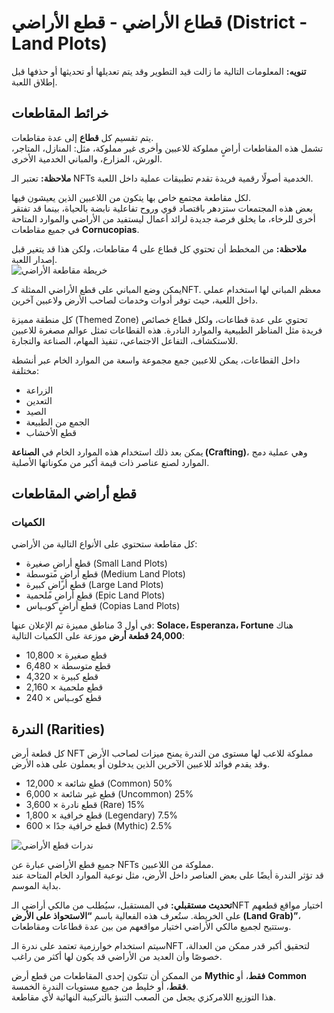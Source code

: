 # قطاع الأراضي - قطع الأراضي (District - Land Plots)

<div class="note-box danger">
  <strong>تنويه:</strong> المعلومات التالية ما زالت قيد التطوير وقد يتم تعديلها أو تحديثها أو حذفها قبل إطلاق اللعبة.
</div>



## خرائط المقاطعات

يتم تقسيم كل **قطاع** إلى عدة مقاطعات.  
تشمل هذه المقاطعات أراضٍ مملوكة للاعبين وأخرى غير مملوكة، مثل: المنازل، المتاجر، الورش، المزارع، والمباني الخدمية الأخرى.  

<div class="note-box">
  <strong>ملاحظة:</strong> تعتبر الـ NFTs الخدمية أصولًا رقمية فريدة تقدم تطبيقات عملية داخل اللعبة.
</div>

لكل مقاطعة مجتمع خاص بها يتكون من اللاعبين الذين يعيشون فيها.  
بعض هذه المجتمعات ستزدهر باقتصاد قوي وروح تفاعلية نابضة بالحياة، بينما قد تفتقر أخرى للرخاء، ما يخلق فرصة جديدة لرائد أعمال ليستفيد من الأراضي والموارد المتاحة في جميع مقاطعات **Cornucopias**.  

<div class="note-box warning">
  <strong>ملاحظة:</strong> من المخطط أن تحتوي كل قطاع على 4 مقاطعات، ولكن هذا قد يتغير قبل إصدار اللعبة.
</div>

<div class="img-center">
  <img src="/images/themed-zones/sectors/district-map.png" alt="خريطة مقاطعة الأراضي" />
</div>

يمكن وضع المباني على قطع الأراضي الممثلة كـNFT. معظم المباني لها استخدام عملي داخل اللعبة، حيث توفر أدوات وخدمات لصاحب الأرض ولاعبين آخرين.  

كل منطقة مميزة (Themed Zone) تحتوي على عدة قطاعات، ولكل قطاع خصائص فريدة مثل المناظر الطبيعية والموارد النادرة. هذه القطاعات تمثل عوالم مصغرة للاعبين للاستكشاف، التفاعل الاجتماعي، تنفيذ المهام، الصناعة والتجارة.  

داخل القطاعات، يمكن للاعبين جمع مجموعة واسعة من الموارد الخام عبر أنشطة مختلفة:  

<ul class="styled-list">
  <li>الزراعة</li>
  <li>التعدين</li>
  <li>الصيد</li>
  <li>الجمع من الطبيعة</li>
  <li>قطع الأخشاب</li>
</ul>

يمكن بعد ذلك استخدام هذه الموارد الخام في **الصناعة (Crafting)**، وهي عملية دمج الموارد لصنع عناصر ذات قيمة أكبر من مكوناتها الأصلية.  



## قطع أراضي المقاطعات

### الكميات

كل مقاطعة ستحتوي على الأنواع التالية من الأراضي:  

<ul class="styled-list">
  <li>قطع أراضٍ صغيرة (Small Land Plots)</li>
  <li>قطع أراضٍ متوسطة (Medium Land Plots)</li>
  <li>قطع أراضٍ كبيرة (Large Land Plots)</li>
  <li>قطع أراضٍ ملحمية (Epic Land Plots)</li>
  <li>قطع أراضٍ كوبـياس (Copias Land Plots)</li>
</ul>

في أول 3 مناطق مميزة تم الإعلان عنها: **Solace، Esperanza، Fortune** هناك **24,000 قطعة أرض** موزعة على الكميات التالية:  

<ul class="styled-list">
  <li>10,800 × قطع صغيرة</li>
  <li>6,480 × قطع متوسطة</li>
  <li>4,320 × قطع كبيرة</li>
  <li>2,160 × قطع ملحمية</li>
  <li>240 × قطع كوبـياس</li>
</ul>



## الندرة (Rarities)

كل قطعة أرض NFT مملوكة للاعب لها مستوى من الندرة يمنح ميزات لصاحب الأرض وقد يقدم فوائد للاعبين الآخرين الذين يدخلون أو يعملون على هذه الأرض.  

<ul class="styled-list">
  <li>12,000 × قطع شائعة (Common) 50%</li>
  <li>6,000 × قطع غير شائعة (Uncommon) 25%</li>
  <li>3,600 × قطع نادرة (Rare) 15%</li>
  <li>1,800 × قطع خرافية (Legendary) 7.5%</li>
  <li>600 × قطع خرافية جدًا (Mythic) 2.5%</li>
</ul>

<div class="img-center">
  <img src="/images/themed-zones/sectors/district-rarities.png" alt="ندرات قطع الأراضي" />
</div>

جميع قطع الأراضي عبارة عن NFTs مملوكة من اللاعبين.  
قد تؤثر الندرة أيضًا على بعض العناصر داخل الأرض، مثل نوعية الموارد الخام المتاحة عند بداية الموسم.  

<div class="note-box success">
  <strong>تحديث مستقبلي:</strong> في المستقبل، سيُطلب من مالكي أراضي الـNFT اختيار مواقع قطعهم على الخريطة.  
  ستُعرف هذه الفعالية باسم <strong>“الاستحواذ على الأرض (Land Grab)”</strong>، وستتيح لجميع مالكي الأراضي اختيار مواقعهم من بين عدة قطاعات ومقاطعات.  

  سيتم استخدام خوارزمية تعتمد على ندرة الـNFT لتحقيق أكبر قدر ممكن من العدالة، خصوصًا وأن العديد من الأراضي قد يكون لها أكثر من راغب.
</div>

من الممكن أن تتكون إحدى المقاطعات من قطع أرض **Mythic فقط**، أو **Common فقط**، أو خليط من جميع مستويات الندرة الخمسة.  
هذا التوزيع اللامركزي يجعل من الصعب التنبؤ بالتركيبة النهائية لأي مقاطعة.  
